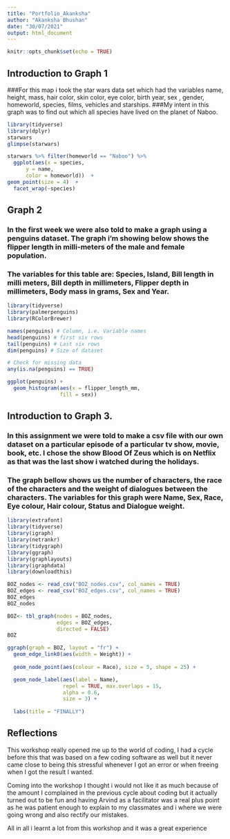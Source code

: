 ```yaml
---
title: "Portfolio_Akanksha"
author: "Akanksha Bhushan"
date: "30/07/2021"
output: html_document
---
```


```r
knitr::opts_chunk$set(echo = TRUE)
```

## Introduction to Graph 1

###For this map i took the star wars data set which had the variables name, height, mass, hair color, skin color, eye color, birth year, sex , gender, homeworld, species, films, vehicles and starships.
###My intent in this graph was to find out which all species have lived on the planet of Naboo. 

```r
library(tidyverse)
library(dplyr) 
starwars
glimpse(starwars)
```

```r
starwars %>% filter(homeworld == "Naboo") %>%
  ggplot(aes(x = species,
      y = name,
      color = homeworld))  +  
geom_point(size = 4)  +
  facet_wrap(~species) 
```

## Graph 2

### In the first week we were also told to make a graph using a penguins dataset. The graph i'm showing below shows the flipper length in milli-meters of the male and female population.

### The variables for this table are: Species, Island, Bill length in milli meters, Bill depth in millimeters, Flipper depth in millimeters, Body mass in grams, Sex and Year.

```r
library(tidyverse)
library(palmerpenguins)
library(RColorBrewer)

names(penguins) # Column, i.e. Variable names
head(penguins) # first six rows
tail(penguins) # Last six rows
dim(penguins) # Size of dataset

# Check for missing data
any(is.na(penguins) == TRUE)
```


```r
ggplot(penguins) + 
  geom_histogram(aes(x = flipper_length_mm,
                 fill = sex))
```

## Introduction to Graph 3.

### In this assignment we were told to make a csv file with our own dataset on a particular episode of a particular tv show, movie, book, etc. I chose the show Blood Of Zeus which is on Netflix as that was the last show i watched during the holidays. 

### The graph bellow shows us the number of characters, the race of the characters and the weight of dialogues between the characters. The variables for this graph were Name, Sex, Race, Eye colour, Hair colour, Status and Dialogue weight.
```r
library(extrafont)
library(tidyverse)
library(igraph)
library(netrankr)
library(tidygraph)
library(ggraph)
library(graphlayouts)
library(igraphdata)
library(downloadthis)
```

```r
BOZ_nodes <- read_csv("BOZ_nodes.csv", col_names = TRUE)
BOZ_edges <- read_csv("BOZ_edges.csv", col_names = TRUE)
BOZ_edges
BOZ_nodes
```

```r
BOZ<- tbl_graph(nodes = BOZ_nodes, 
                edges = BOZ_edges, 
                directed = FALSE)
BOZ
```



```r
ggraph(graph = BOZ, layout = "fr") +
  geom_edge_link0(aes(width = Weight)) +
  
  geom_node_point(aes(colour = Race), size = 5, shape = 25) +

  geom_node_label(aes(label = Name),
                  repel = TRUE, max.overlaps = 15,
                  alpha = 0.6,
                  size = 3) +
  
  labs(title = "FINALLY")
```

## Reflections
This workshop really opened me up to the world of coding, I had a cycle before this that was based on a few coding software as well but it never came close to being this stressful whenever I got an error or when freeing when I got the result I wanted. 

Coming into the workshop I thought i would not like it as much because of the amount I complained in the previous cycle about coding but it actually turned out to be fun and having Arvind as a facilitator was a real plus point as he was patient enough to explain to my classmates and i where we were going wrong and also rectify our mistakes. 

All in all i learnt a lot from this workshop and it was a great experience
